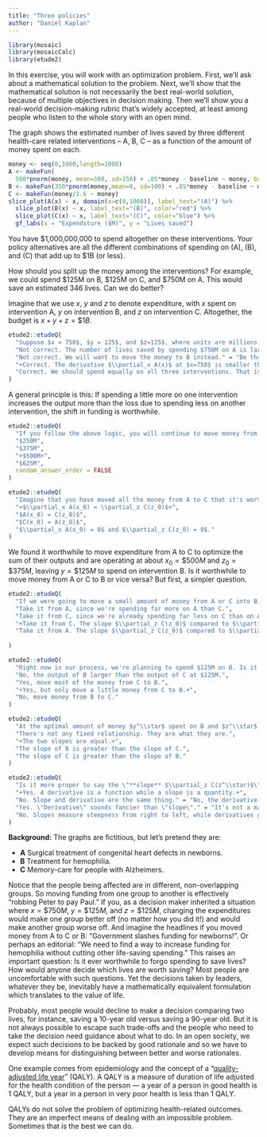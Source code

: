 ```yaml
---
title: "Three policies"
author: "Daniel Kaplan"
---
```


```r
library(mosaic)
library(mosaicCalc)
library(etude2)
```


In this exercise, you will work with an optimization problem. First, we'll ask about a mathematical solution to the problem. Next, we'll show that the mathematical solution is not necessarily the best real-world solution, because of multiple objectives in decision making. Then we'll show you a real-world decision-making rubric that's widely accepted, at least among people who listen to the whole story with an open mind.

The graph shows the estimated number of lives saved by three different health-care related interventions -- A, B, C -- as a function of the amount of money spent on each.

```r
money <- seq(0,1000,length=1000)
A <- makeFun(
  500*pnorm(money, mean=300, sd=150) + .05*money - baseline ~ money, baseline=11.375)
B <- makeFun(350*pnorm(money,mean=0, sd=100) + .05*money - baseline ~ money, baseline = 175)
C <- makeFun(money/1.6 ~ money)
slice_plot(A(x) ~ x, domain(x=c(0,1000)), label_text="(A)") %>%
  slice_plot(B(x) ~ x, label_text="(B)", color="red") %>%
  slice_plot(C(x) ~ x, label_text="(C)", color="blue") %>%
  gf_labs(x = "Expenditure ($M)", y = "Lives saved")
```

You have $1,000,000,000 to spend altogether on these interventions. Your policy alternatives are all the different combinations of spending on (A), (B), and (C) that add up to $1B (or less). 

How should you split up the money among the interventions? For example, we could spend $125M on B, $125M on C, and $750M on A. This would save an estimated 346 lives. Can we do better? 

Imagine that we use $x$, $y$ and $z$ to denote expenditure, with $x$ spent on intervention A, $y$ on intervention B, and $z$ on intervention C. Altogether, the budget is $x + y + z = \$1B$.

```r
etude2::etudeQ(
  "Suppose $x = 750$, $y = 125$, and $z=125$, where units are millions of dollars. It's suggested that reducing $x$ by $1M in order to increase $z$ by that amount will produce a better outcome in terms of the total number of lives saved. That is, move some money from intervention A to intervention C. Is this suggestion correct? Why or why not?",
  "Not correct. The number of lives saved by spending $750M on A is larger than the number that would be saved by spending that much on B or C." = "We're only talking about moving a small amount from A to C",
  "Not correct. We will want to move the money to B instead." = "Be that as it may, the question was whether to move money from A to C.",
  "+Correct. The derivative $\\partial_x A(x)$ at $x=750$ is smaller than the derivative $\\partial_z C(z)$ at $z=125$.+" = "Reducing $x$ by a small amount will reduce the output $A(x)$, but since $\\partial_z C(z=125)$ is greater, the loss in output due to a reduction in spending on A will be more than made up by an increase in output from spending more on C.",
  "Correct. We should spend equally on all three interventions. That is, set $x = y = z = 333.33....$" = "This is intuitively attractive, but still doesn't address the question of whether the outcome would be improved by moving money from A to C."
)
```

A general principle is this: If spending a little more on one intervention increases the output more than the loss due to spending less on another intervention, the shift in funding is worthwhile. 

```r
etude2::etudeQ(
  "If you follow the above logic, you will continue to move money from A to C until it is no longer beneficial to do so. What will be the maximum amount of spending on A makes it not worthwhile to move additional money from A to C? (Choose the closest answer.)",
  "$250M",
  "$375M",
  "+$500M+",
  "$625M",
  random_answer_order = FALSE
)
```

```r
etude2::etudeQ(
  "Imagine that you have moved all the money from A to C that it's worthwhile to do . Which of these statements is true at those values $x_0$, $z_0$?",
  "+$\\partial_x A(x_0) = \\partial_z C(z_0)$+",
  "$A(x_0) = C(z_0)$",
  "$C(x_0) = A(z_0)$",
  "$\\partial_x A(x_0) = 0$ and $\\partial_z C(z_0) = 0$."
)
```

We found it worthwhile to move expenditure from A to C to optimize the sum of their outputs and are operating at about $x_0 = \$500M$ and $z_0 = \$375M$, leaving $y=\$125M$ to spend on intervention B. Is it worthwhile to move money from A or C to B or vice versa? But first, a simpler question.

```r
etude2::etudeQ(
  "If we were going to move a small amount of money from A or C into B, would it be better to take the money from A or from C? Why?",
  "Take it from A, since we're spending far more on A than C.",
  "Take it from C, since we're already spending far less on C than on A.",
  "+Take it from C. The slope $\\partial_z C(z_0)$ compared to $\\partial_x A(z_0)$ is such that a small reduction on spending on C has less impact than a small reduction in spending on A.+",
  "Take it from A. The slope $\\partial_z C(z_0)$ compared to $\\partial_x A(z_0)$ is such that a small reduction on spending on A has less impact than a small reduction in spending on C."
  
)
```

```r
etude2::etudeQ(
  "Right now in our process, we're planning to spend $125M on B. Is it worthwhile to move money from C to B?",
  "No, the output of B larger than the output of C at $125M.",
  "Yes, move most of the money from C to B.",
  "+Yes, but only move a little money from C to B.+",
  "No, move money from B to C."
)
```

```r
etude2::etudeQ(
  "At the optimal amount of money $y^\\star$ spent on B and $z^\\star$ spent on C, which of these is true about the slopes $\\partial_y B(y^\\star)$ and $\\partial_z C(z^\\star)$?",
  "There's not any fixed relationship. They are what they are.",
  "+The two slopes are equal.+",
  "The slope of B is greater than the slope of C.",
  "The slope of C is greater than the slope of B."
)
```

```r
etude2::etudeQ(
  "Is it more proper to say the \"**slope** $\\partial_z C(z^\\star)$\" rather than the \"**derivative** $\\partial_z C(z^\\star)$?\" (This is a general review problem for the course, not something specifically about optimization.)",
  "+Yes. A derivative is a function while a slope is a quantity.+",
  "No. Slope and derivative are the same thing." = "No, the derivative is a function. When you **evaluate** that function at a particular value of $z$ (say, $z^\\star$) the output will be the slope of the original function at that value of $z$.",
  "Yes. \"Derivative\" sounds fancier than \"slope\"." = "It's not a matter of fancy, it's a matter of being precise.",
  "No. Slopes measure steepness from right to left, while derivatives give steepness from left to right." = "Where did that come from. The convention for the sign of a slope is always the direction left to right."
)
```


**Background:** The graphs are fictitious, but let's pretend they are:

* **A** Surgical treatment of congenital heart defects in newborns.
* **B** Treatment for hemophilia.
* **C** Memory-care for people with Alzheimers.

Notice that the people being affected are in different, non-overlapping groups. So moving funding from one group to another is effectively "robbing Peter to pay Paul." If you, as a decision maker inherited a situation where $x = \$750M$, $y=\$125M$, and $z=\$125M$, changing the expenditures would make one group better off (no matter how you did it!) and would make another group worse off. And imagine the headlines if you moved money from A to C or B: "Government slashes funding for newborns!". Or perhaps an editorial: "We need to find a way to increase funding for hemophilia without cutting other life-saving spending." This raises an important question: Is it ever worthwhile to forgo spending to save lives? How would anyone decide which lives are worth saving? Most people are uncomfortable with such questions. Yet the decisions taken by leaders, whatever they be, inevitably have a mathematically equivalent formulation which translates to the value of life.

Probably, most people would decline to make a decision comparing two lives, for instance, saving a 10-year old versus saving a 90-year old. But it is not always possible to escape such trade-offs and the people who need to take the decision need guidance about what to do. In an open society, we expect such decisions to be backed by good rationale and so we have to develop means for distinguishing between better and worse rationales.

One example comes from epidemiology and the concept of a "[quality-adjusted life year](https://en.wikipedia.org/wiki/Quality-adjusted_life_year)" (QALY). A QALY is a measure of duration of life adjusted for the health condition of the person --- a year of a person in good health is 1 QALY, but a year in a person in very poor health is less than 1 QALY.

QALYs do not solve the problem of optimizing health-related outcomes. They are an imperfect means of dealing with an impossible problem. Sometimes that is the best we can do.




